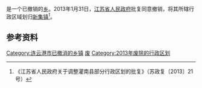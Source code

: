 {{中国乡级行政区|32/07/24/207/000}}

'''{{PAGENAMEBASE}}'''是{{PRC admin/fullname|32/07/24}}一个已撤销的[[乡_(中华人民共和国)|乡]]。2013年1月31日，[[江苏省人民政府|江苏省人民政府]]批复同意撤销{{PAGENAMEBASE}}，将其所辖行政区域划归[[新集镇_(灌南县)|新集镇]]<ref>《江苏省人民政府关于调整灌南县部分行政区划的批复》（苏政复〔2013〕21号）</ref>。

== 参考资料 ==
{{reflist}}

{{江苏行政区划小作品}}
[[Category:连云港市已撤消的乡镇|Category:连云港市已撤消的乡镇]]
[[Category:灌南县行政区划|废]]
[[Category:2013年废除的行政区划|Category:2013年废除的行政区划]]